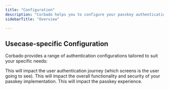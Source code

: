 ```yaml
---
title: "Configuration"
description: "Corbado helps you to configure your passkey authentication specific to your application."
sidebarTitle: "Overview"

---
```


## Usecase-specific Configuration

Corbado provides a range of authentication configurations tailored to suit your specific needs:

<CardGroup cols={1}>
<Card title="User Flow Configuration" href="/overview/configuration/user-flow-configuration">
This will impact the user authentication journey (which screens is the user going to see).
</Card>
<Card title="URL & ID Configuration" href="/overview/configuration/url-id-configuration">
This will impact the overall functionality and security of your passkey implementation.
</Card>
<Card title="Passkey Configuration" href="/overview/configuration/passkey-configuration">
This will impact the passkey experience.
</Card>
</CardGroup>
